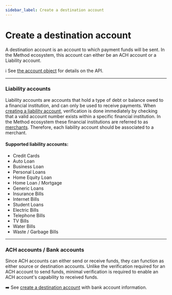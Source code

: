 ```yaml
---
sidebar_label: Create a destination account
---
```


# Create a destination account

A destination account is an account to which payment funds will be
sent. In the Method ecosystem, this account can either be an ACH account
or a Liability account.

ℹ️ See [the account object](/api/core/accounts/object) for details on the API.

---

### Liability accounts
Liability accounts are accounts that hold a type of debt or balance owed to a financial institution, and can
only be used to receive payments. When [creating a liability account](/guides/destination-accounts/liabilities), verification is done immediately
by checking that a valid account number exists within a specific financial institution. In the Method ecosystem
these financial institutions are referred to as [merchants](/api/core/merchants/object). Therefore,
each liability account should be associated to a merchant.

#### Supported liability accounts:

- Credit Cards
- Auto Loan
- Business Loan
- Personal Loans
- Home Equity Loan
- Home Loan / Mortgage
- Generic Loans
- Insurance Bills
- Internet Bills
- Student Loans
- Electric Bills
- Telephone Bills
- TV Bills
- Water Bills
- Waste / Garbage Bills

---

### ACH accounts / Bank accounts
Since ACH accounts can either send or receive funds, they can function as either source or destination accounts.
Unlike the verification required for an ACH account to send funds, minimal verification is required to enable
an ACH account's capability to received funds.

➡️ See [create a destination account](/guides/destination-accounts/bank-accounts) with
bank account information.
